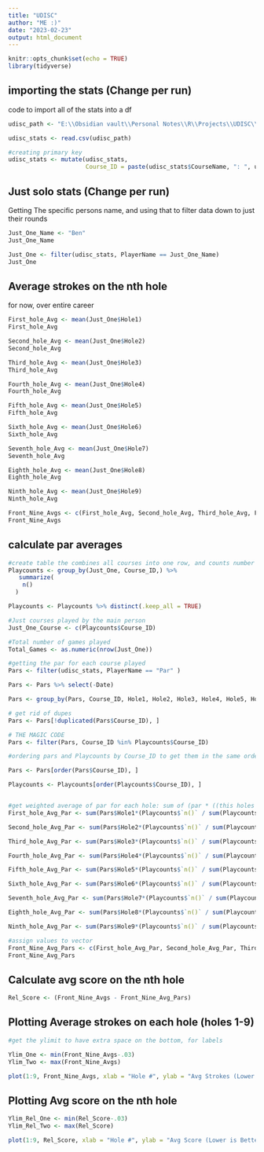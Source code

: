 ```yaml
---
title: "UDISC"
author: "ME :)"
date: "2023-02-23"
output: html_document
---
```


```r
knitr::opts_chunk$set(echo = TRUE)
library(tidyverse)
```

## importing the stats (Change per run)

code to import all of the stats into a df

```r
udisc_path <- "E:\\Obsidian vault\\Personal Notes\\R\\Projects\\UDISC\\Stats\\Dad2-23-2023.csv"

udisc_stats <- read.csv(udisc_path)

#creating primary key
udisc_stats <- mutate(udisc_stats,
                      Course_ID = paste(udisc_stats$CourseName, ": ", udisc_stats$LayoutName, ": "))
```

## Just solo stats (Change per run)

Getting The specific persons name, and using that to filter data down to just their rounds

```r

Just_One_Name <- "Ben"
Just_One_Name

Just_One <- filter(udisc_stats, PlayerName == Just_One_Name)
Just_One
```

## Average strokes on the nth hole

for now, over entire career

```r
First_hole_Avg <- mean(Just_One$Hole1)
First_hole_Avg

Second_hole_Avg <- mean(Just_One$Hole2)
Second_hole_Avg

Third_hole_Avg <- mean(Just_One$Hole3)
Third_hole_Avg

Fourth_hole_Avg <- mean(Just_One$Hole4)
Fourth_hole_Avg

Fifth_hole_Avg <- mean(Just_One$Hole5)
Fifth_hole_Avg

Sixth_hole_Avg <- mean(Just_One$Hole6)
Sixth_hole_Avg

Seventh_hole_Avg <- mean(Just_One$Hole7)
Seventh_hole_Avg

Eighth_hole_Avg <- mean(Just_One$Hole8)
Eighth_hole_Avg

Ninth_hole_Avg <- mean(Just_One$Hole9)
Ninth_hole_Avg

Front_Nine_Avgs <- c(First_hole_Avg, Second_hole_Avg, Third_hole_Avg, Fourth_hole_Avg, Fifth_hole_Avg, Sixth_hole_Avg, Seventh_hole_Avg, Eighth_hole_Avg, Ninth_hole_Avg)
Front_Nine_Avgs
```

## calculate par averages

```r
#create table the combines all courses into one row, and counts number of times played
Playcounts <- group_by(Just_One, Course_ID,) %>% 
   summarize(
    n()
  )

Playcounts <- Playcounts %>% distinct(.keep_all = TRUE)

#Just courses played by the main person
Just_One_Course <- c(Playcounts$Course_ID)

#Total number of games played
Total_Games <- as.numeric(nrow(Just_One))

#getting the par for each course played
Pars <- filter(udisc_stats, PlayerName == "Par" ) 

Pars <- Pars %>% select(-Date)

Pars <- group_by(Pars, Course_ID, Hole1, Hole2, Hole3, Hole4, Hole5, Hole6, Hole7, Hole8, Hole9, Hole10, Hole11, Hole12, Hole13, Hole14, Hole15, Hole16, Hole17, Hole18, Hole19, Hole20, Hole21, Hole22, Hole23, Hole24)

# get rid of dupes
Pars <- Pars[!duplicated(Pars$Course_ID), ]

# THE MAGIC CODE
Pars <- filter(Pars, Course_ID %in% Playcounts$Course_ID)

#ordering pars and Playcounts by Course_ID to get them in the same order

Pars <- Pars[order(Pars$Course_ID), ]

Playcounts <- Playcounts[order(Playcounts$Course_ID), ]


#get weighted average of par for each hole: sum of (par * ((this holes playcount)/(total hole one playcount)))
First_hole_Avg_Par <- sum(Pars$Hole1*(Playcounts$`n()` / sum(Playcounts$`n()`)))

Second_hole_Avg_Par <- sum(Pars$Hole2*(Playcounts$`n()` / sum(Playcounts$`n()`)))

Third_hole_Avg_Par <- sum(Pars$Hole3*(Playcounts$`n()` / sum(Playcounts$`n()`)))

Fourth_hole_Avg_Par <- sum(Pars$Hole4*(Playcounts$`n()` / sum(Playcounts$`n()`)))

Fifth_hole_Avg_Par <- sum(Pars$Hole5*(Playcounts$`n()` / sum(Playcounts$`n()`)))

Sixth_hole_Avg_Par <- sum(Pars$Hole6*(Playcounts$`n()` / sum(Playcounts$`n()`)))

Seventh_hole_Avg_Par <- sum(Pars$Hole7*(Playcounts$`n()` / sum(Playcounts$`n()`)))

Eighth_hole_Avg_Par <- sum(Pars$Hole8*(Playcounts$`n()` / sum(Playcounts$`n()`)))

Ninth_hole_Avg_Par <- sum(Pars$Hole9*(Playcounts$`n()` / sum(Playcounts$`n()`)))

#assign values to vector
Front_Nine_Avg_Pars <- c(First_hole_Avg_Par, Second_hole_Avg_Par, Third_hole_Avg_Par, Fourth_hole_Avg_Par, Fifth_hole_Avg_Par, Sixth_hole_Avg_Par, Seventh_hole_Avg_Par, Eighth_hole_Avg_Par, Ninth_hole_Avg_Par)
Front_Nine_Avg_Pars

```

## Calculate avg score on the nth hole

```r
Rel_Score <- (Front_Nine_Avgs - Front_Nine_Avg_Pars)
```

## Plotting Average strokes on each hole (holes 1-9)

```r
#get the ylimit to have extra space on the bottom, for labels

Ylim_One <- min(Front_Nine_Avgs-.03)
Ylim_Two <- max(Front_Nine_Avgs)

plot(1:9, Front_Nine_Avgs, xlab = "Hole #", ylab = "Avg Strokes (Lower is Better)", xlim = c(1,9), ylim = c(Ylim_One, Ylim_Two), main = paste("Avg strokes on the nth hole for:", Just_One_Name ),text(1:9, Front_Nine_Avgs-.03, round(Front_Nine_Avgs, 2)), ) 


```

## Plotting Avg score on the nth hole

```r

Ylim_Rel_One <- min(Rel_Score-.03)
Ylim_Rel_Two <- max(Rel_Score)

plot(1:9, Rel_Score, xlab = "Hole #", ylab = "Avg Score (Lower is Better)", xlim = c(1,9), ylim = c(Ylim_Rel_One, Ylim_Rel_Two), main = paste("Avg score on the nth hole for:", Just_One_Name ),text(1:9, Rel_Score -.03, round(Rel_Score, 2)), )


```
